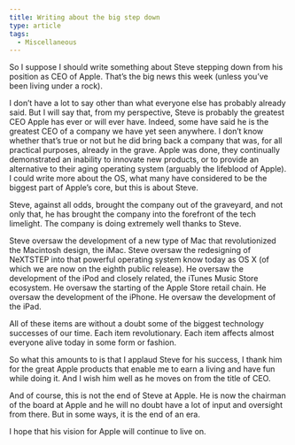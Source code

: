 ```yaml
---
title: Writing about the big step down
type: article
tags:
  - Miscellaneous
---
```


So I suppose I should write something about Steve stepping down from his position as CEO of Apple. That’s the big news this week (unless you’ve been living under a rock).

I don’t have a lot to say other than what everyone else has probably already said. But I will say that, from my perspective, Steve is probably the greatest CEO Apple has ever or will ever have. Indeed, some have said he is the greatest CEO of a company we have yet seen anywhere. I don’t know whether that’s true or not but he did bring back a company that was, for all practical purposes, already in the grave. Apple was done, they continually demonstrated an inability to innovate new products, or to provide an alternative to their aging operating system (arguably the lifeblood of Apple). I could write more about the OS, what many have considered to be the biggest part of Apple’s core, but this is about Steve.

Steve, against all odds, brought the company out of the graveyard, and not only that, he has brought the company into the forefront of the tech limelight. The company is doing extremely well thanks to Steve.

Steve oversaw the development of a new type of Mac that revolutionized the Macintosh design, the iMac. Steve oversaw the redesigning of NeXTSTEP into that powerful operating system know today as OS X (of which we are now on the eighth public release). He oversaw the development of the iPod and closely related, the iTunes Music Store ecosystem. He oversaw the starting of the Apple Store retail chain. He oversaw the development of the iPhone. He oversaw the development of the iPad.

All of these items are without a doubt some of the biggest technology successes of our time. Each item revolutionary. Each item affects almost everyone alive today in some form or fashion.

So what this amounts to is that I applaud Steve for his success, I thank him for the great Apple products that enable me to earn a living and have fun while doing it. And I wish him well as he moves on from the title of CEO.

And of course, this is not the end of Steve at Apple. He is now the chairman of the board at Apple and he will no doubt have a lot of input and oversight from there. But in some ways, it is the end of an era.

I hope that his vision for Apple will continue to live on.
